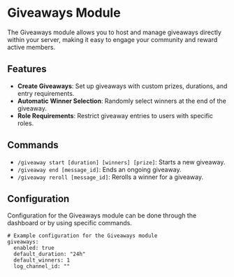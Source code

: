 # Giveaways Module

The Giveaways module allows you to host and manage giveaways directly within your server, making it easy to engage your community and reward active members.

## Features

- **Create Giveaways**: Set up giveaways with custom prizes, durations, and entry requirements.
- **Automatic Winner Selection**: Randomly select winners at the end of the giveaway.
- **Role Requirements**: Restrict giveaway entries to users with specific roles.

## Commands

- `/giveaway start [duration] [winners] [prize]`: Starts a new giveaway.
- `/giveaway end [message_id]`: Ends an ongoing giveaway.
- `/giveaway reroll [message_id]`: Rerolls a winner for a giveaway.

## Configuration

Configuration for the Giveaways module can be done through the dashboard or by using specific commands.

```
# Example configuration for the Giveaways module
giveaways:
  enabled: true
  default_duration: "24h"
  default_winners: 1
  log_channel_id: ""
``` 